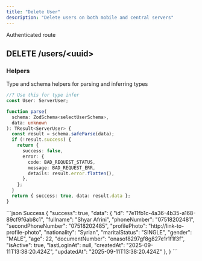 ```yaml
---
title: "Delete User"
description: "Delete users on both mobile and central servers"
---
```


<Info>Authenticated route</Info>
## DELETE /users/\<uuid\>

### Helpers

Type and schema helpers for parsing and inferring types

```ts ServerUser
//? Use this for type infer
const User: ServerUser;
```

```ts selectUserSchema
function parse(
  schema: ZodSchema<selectUserSchema>,
  data: unknown
): TResult<ServerUser> {
  const result = schema.safeParse(data);
  if (!result.success) {
    return {
      success: false,
      error: {
        code: BAD_REQUEST_STATUS,
        message: BAD_REQUEST_ERR,
        details: result.error.flatten(),
      },
    };
  }
  return { success: true, data: result.data };
}
```

<ResponseExample>
```json Success
{
    "success": true,
    "data": {
            "id": "7e11fb1c-4a36-4b35-a168-89cf9f6ab8c1",
            "fullname": "Shyar Afrini",
            "phoneNumber": "07518202481",
            "secondPhoneNumber": "07518202485",
            "profilePhoto": "http://link-to-profile-photo",
            "nationality": "Syrian",
            "maritalStatus": "SINGLE",
            "gender": "MALE",
            "age": 22,
            "documentNumber": "onasof8297gf8g827e1r1f1f3f",
            "isActive": true,
            "lastLoginAt": null,
            "createdAt": "2025-09-11T13:38:20.424Z",
            "updatedAt": "2025-09-11T13:38:20.424Z"
        },
}
```
</ResponseExample>
